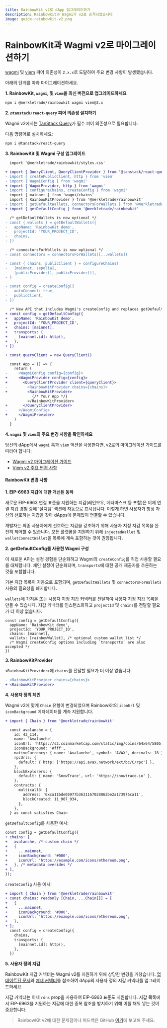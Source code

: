 ```yaml
---
title: RainbowKit v2로 dApp 업그레이드하기
description: RainbowKit과 Wagmi가 v2로 승격되었습니다
image: guide-rainbowkit-v2.png
---
```


# RainbowKit과 Wagmi v2로 마이그레이션하기

[wagmi](https://wagmi.sh) 및 [viem](https://viem.sh) 피어 의존성이 `2.x.x`로 도달하여 주요 변경 사항이 발생했습니다.

아래의 단계를 따라 마이그레이션하세요.

**1. RainbowKit, `wagmi`, 및 `viem`을 최신 버전으로 업그레이드하세요**

```bash
npm i @merkletrade/rainbowkit wagmi viem@2.x
```

**2. `@tanstack/react-query` 피어 의존성 설치하기**

Wagmi v2에서는 [TanStack Query](https://tanstack.com/query/v5/docs/react/overview)가 필수 피어 의존성으로 필요합니다.

다음 명령어로 설치하세요:

```bash
npm i @tanstack/react-query
```

**3. RainbowKit 및 Wagmi 구성 업그레이드**

```diff
  import '@merkletrade/rainbowkit/styles.css'

+ import { QueryClient, QueryClientProvider } from '@tanstack/react-query'
- import { createPublicClient, http } from 'viem'
- import { WagmiConfig } from 'wagmi'
+ import { WagmiProvider, http } from 'wagmi'
- import { configureChains, createConfig } from 'wagmi'
  import { mainnet } from 'wagmi/chains'
  import { RainbowKitProvider } from '@merkletrade/rainbowkit'
- import { getDefaultWallets, connectorsForWallets } from '@merkletrade/rainbowkit'
+ import { getDefaultConfig } from '@merkletrade/rainbowkit'

  /* getDefaultWallets is now optional */
- const { wallets } = getDefaultWallets({
-   appName: 'RainbowKit demo',
-   projectId: 'YOUR_PROJECT_ID',
-   chains,
- })

  /* connectorsForWallets is now optional */
- const connectors = connectorsForWallets([...wallets])

- const { chains, publicClient } = configureChains( 
-   [mainnet, sepolia], 
-   [publicProvider(), publicProvider()],
- )

- const config = createConfig({
-   autoConnect: true,
-   publicClient,
- })

  /* New API that includes Wagmi's createConfig and replaces getDefaultWallets and connectorsForWallets */
+ const config = getDefaultConfig({
+   appName: 'RainbowKit demo',
+   projectId: 'YOUR_PROJECT_ID',
+   chains: [mainnet],
+   transports: {
+     [mainnet.id]: http(),
+   },
+ })

+ const queryClient = new QueryClient()

  const App = () => {
    return (
-     <WagmiConfig config={config}>
+     <WagmiProvider config={config}>
+       <QueryClientProvider client={queryClient}>
-         <RainbowKitProvider chains={chains}>
+         <RainbowKitProvider>
            {/* Your App */}
          </RainbowKitProvider>
+       </QueryClientProvider>
-     </WagmiConfig>
+     </WagmiProvider>
    )
  }
```

**4. `wagmi` 및 `viem`의 주요 변경 사항을 확인하세요**

당신의 dApp에서 `wagmi` 훅과 `viem` 액션을 사용한다면, v2로의 마이그레이션 가이드를 따라야 합니다:

- [Wagmi v2 마이그레이션 가이드](https://wagmi.sh/react/guides/migrate-from-v1-to-v2)
- [Viem v2 주요 변경 사항](https://viem.sh/docs/migration-guide.html#_2-x-x-breaking-changes)

#### RainbowKit 변경 사항

**1. EIP-6963 지갑에 대한 개선된 동작**

새로운 EIP-6963 연결 표준을 지원하는 지갑(레인보우, 메타마스크 등 포함)은 이제 연결 지갑 경험 중에 '설치됨' 섹션에 자동으로 표시됩니다. 이렇게 하면 사용자가 항상 자신의 선호하는 지갑을 찾아 dApps에 문제없이 연결할 수 있습니다.

개발자는 최종 사용자에게 선호하는 지갑을 강조하기 위해 사용자 지정 지갑 목록을 완전히 제어할 수 있습니다. 모든 플랫폼을 지원하기 위해 `injectedWallet` 및 `walletConnectWallet`을 목록에 계속 포함하는 것이 권장됩니다.

**2. getDefaultConfig를 사용한 Wagmi 구성**

이 새로운 API는 설정 경험을 단순화하고 Wagmi의 `createConfig`를 직접 사용할 필요를 대체합니다. 체인 설정이 단순화되며, `transports`에 대한 공개 제공자를 추론하는 것을 포함합니다.

기본 지갑 목록이 자동으로 포함되며, `getDefaultWallets` 및 `connectorsForWallets` 사용의 필요성을 폐지합니다.

`wallets`에 가져온 또는 사용자 지정 지갑 커넥터를 전달하여 사용자 지정 지갑 목록을 만들 수 있습니다. 지갑 커넥터를 인스턴스화하고 `projectId` 및 `chains`를 전달할 필요가 더 이상 없습니다.

```
const config = getDefaultConfig({
  appName: 'RainbowKit demo',
  projectId: 'YOUR_PROJECT_ID',
  chains: [mainnet],
  wallets: [rainbowWallet], /* optional custom wallet list */
  /* Wagmi createConfig options including `transports` are also accepted */
})
```

**3. RainbowKitProvider**

`<RainbowKitProvider>`에 `chains`를 전달할 필요가 더 이상 없습니다.

```diff
- <RainbowKitProvider chains={chains}>
+ <RainbowKitProvider>
```

**4. 사용자 정의 체인**

Wagmi v2에 맞게 `Chain` 유형이 변경되었으며 RainbowKit의 `iconUrl` 및 `iconBackground` 메타데이터를 계속 지원합니다.

```diff
+ import { Chain } from '@merkletrade/rainbowkit'

  const avalanche = {
    id: 43_114,
    name: 'Avalanche',
    iconUrl: 'https://s2.coinmarketcap.com/static/img/coins/64x64/5805.png',
    iconBackground: '#fff',
    nativeCurrency: { name: 'Avalanche', symbol: 'AVAX', decimals: 18 },
    rpcUrls: {
      default: { http: ['https://api.avax.network/ext/bc/C/rpc'] },
    },
    blockExplorers: {
      default: { name: 'SnowTrace', url: 'https://snowtrace.io' },
    },
    contracts: {
      multicall3: {
        address: '0xca11bde05977b3631167028862be2a173976ca11',
        blockCreated: 11_907_934,
      },
    },
  } as const satisfies Chain
```

`getDefaultConfig`를 사용한 예시:

```diff
const config = getDefaultConfig({
+ chains: [
+   avalanche, /* custom chain */
+   {
+     ...mainnet,
+     iconBackground: '#000',
+     iconUrl: 'https://example.com/icons/ethereum.png',
+   }, /* metadata overides */
+ ],
});
```

`createConfig` 사용 예시:

```diff
+ import { Chain } from '@merkletrade/rainbowkit'
+ const chains: readonly [Chain, ...Chain[]] = [
+   {
+     ...mainnet,
+     iconBackground: '#000',
+     iconUrl: 'https://example.com/icons/ethereum.png',
+   },
+ ];
  const config = createConfig({
    chains,
    transports: {
      [mainnet.id]: http(),
    },
  })
```

**5. 사용자 정의 지갑**

RainbowKit 지갑 커넥터는 Wagmi v2를 지원하기 위해 상당한 변경을 거쳤습니다. [업데이트된 문서](https://www.rainbowkit.com/docs/custom-wallets)와 [예제 커넥터](packages/rainbowkit/src/wallets/walletConnectors/rainbowWallet/rainbowWallet.ts)를 참조하여 dApp의 사용자 정의 지갑 커넥터를 업그레이드하세요.

지갑 커넥터는 이제 `rdns` prop을 사용하여 EIP-6963 표준도 지원합니다. 지갑 목록에서 EIP-6963을 지원하는 지갑에 대한 중복 참조를 방지하기 위해 이를 채워 넣는 것이 중요합니다.

> RainbowKit v2에 대한 문제점이나 피드백은 GitHub [여기](https://github.com/merkletrade/rainbowkit/issues/new/choose)에 보고해 주세요.
